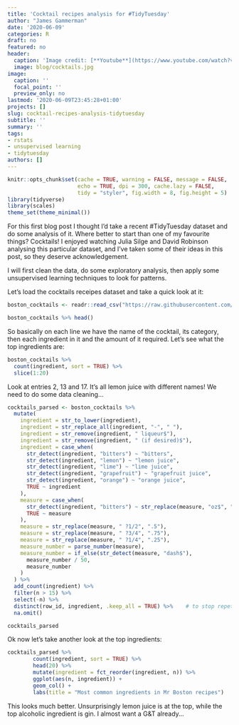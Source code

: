 ```yaml
---
title: 'Cocktail recipes analysis for #TidyTuesday'
author: "James Gammerman"
date: '2020-06-09'
categories: R
draft: no
featured: no
header:
  caption: 'Image credit: [**Youtube**](https://www.youtube.com/watch?v=c6GV_vRlIIA)'
  image: blog/cocktails.jpg
image:
  caption: ''
  focal_point: ''
  preview_only: no
lastmod: '2020-06-09T23:45:28+01:00'
projects: []
slug: cocktail-recipes-analysis-tidytuesday
subtitle: ''
summary: ''
tags:
- rstats
- unsupervised learning
- tidytuesday
authors: []
---
```


```r
knitr::opts_chunk$set(cache = TRUE, warning = FALSE, message = FALSE, 
                      echo = TRUE, dpi = 300, cache.lazy = FALSE,
                      tidy = "styler", fig.width = 8, fig.height = 5)
library(tidyverse)
library(scales)
theme_set(theme_minimal())
```

For this first blog post I thought I'd take a recent #TidyTuesday dataset and do some analysis of it. Where better to start than one of my favourite things? Cocktails! I enjoyed watching Julia Silge and David Robinson analysing this particular dataset, and I've taken some of their ideas in this post, so they deserve acknowledgement. 

I will first clean the data, do some exploratory analysis, then apply some unsupervised learning techniques to look for patterns.

Let's load the cocktails receipes dataset and take a quick look at it: 

```r
boston_cocktails <- readr::read_csv("https://raw.githubusercontent.com/rfordatascience/tidytuesday/master/data/2020/2020-05-26/boston_cocktails.csv")

boston_cocktails %>% head()
```

So basically on each line we have the name of the cocktail, its category, then each ingredient in it and the amount of it required. Let's see what the top ingredients are:

```r
boston_cocktails %>%
  count(ingredient, sort = TRUE) %>% 
  slice(1:20)
```

Look at entries 2, 13 and 17. It's all lemon juice with different names! We need to do some data cleaning...

```r
cocktails_parsed <- boston_cocktails %>%
  mutate(
    ingredient = str_to_lower(ingredient),
    ingredient = str_replace_all(ingredient, "-", " "),
    ingredient = str_remove(ingredient, " liqueur$"),
    ingredient = str_remove(ingredient, " (if desired)$"),
    ingredient = case_when(
      str_detect(ingredient, "bitters") ~ "bitters",
      str_detect(ingredient, "lemon") ~ "lemon juice",
      str_detect(ingredient, "lime") ~ "lime juice",
      str_detect(ingredient, "grapefruit") ~ "grapefruit juice",
      str_detect(ingredient, "orange") ~ "orange juice",
      TRUE ~ ingredient
    ),
    measure = case_when(
      str_detect(ingredient, "bitters") ~ str_replace(measure, "oz$", "dash"),
      TRUE ~ measure
    ),
    measure = str_replace(measure, " ?1/2", ".5"),
    measure = str_replace(measure, " ?3/4", ".75"),
    measure = str_replace(measure, " ?1/4", ".25"),
    measure_number = parse_number(measure),
    measure_number = if_else(str_detect(measure, "dash$"),
      measure_number / 50,
      measure_number
    )
  ) %>%
  add_count(ingredient) %>%
  filter(n > 15) %>%
  select(-n) %>%
  distinct(row_id, ingredient, .keep_all = TRUE) %>%    # to stop repetitions e.g. if we had lemon slice and lemon juice in a recipe then we will end up with 2 'lemon's as per our mutate() calls earlier
  na.omit()

cocktails_parsed
```

Ok now let's take another look at the top ingredients:

```r
cocktails_parsed %>% 
        count(ingredient, sort = TRUE) %>% 
        head(20) %>% 
        mutate(ingredient = fct_reorder(ingredient, n)) %>% 
        ggplot(aes(n, ingredient)) + 
        geom_col() +
        labs(title = "Most common ingredients in Mr Boston recipes")
```

This looks much better. Unsurprisingly lemon juice is at the top, while the top alcoholic ingredient is gin. I almost want a G&T already...



